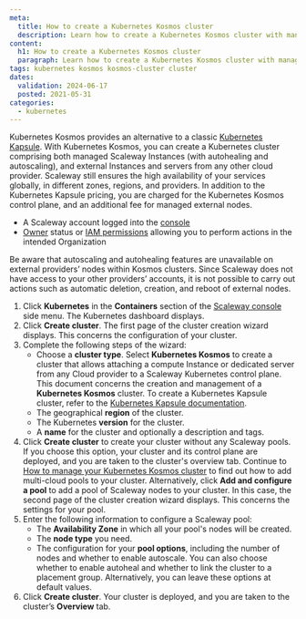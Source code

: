 ```yaml
---
meta:
  title: How to create a Kubernetes Kosmos cluster
  description: Learn how to create a Kubernetes Kosmos cluster with managed Scaleway Instances and external nodes from any cloud provider.
content:
  h1: How to create a Kubernetes Kosmos cluster
  paragraph: Learn how to create a Kubernetes Kosmos cluster with managed Scaleway Instances and external nodes from any cloud provider.
tags: kubernetes kosmos kosmos-cluster cluster
dates:
  validation: 2024-06-17
  posted: 2021-05-31
categories:
  - kubernetes
---
```


Kubernetes Kosmos provides an alternative to a classic [Kubernetes Kapsule](/containers/kubernetes/concepts/#kubernetes-kapsule). With Kubernetes Kosmos, you can create a Kubernetes cluster comprising both managed Scaleway Instances (with autohealing and autoscaling), and external Instances and servers from any other cloud provider. Scaleway still ensures the high availability of your services globally, in different zones, regions, and providers. In addition to the Kubernetes Kapsule pricing, you are charged for the Kubernetes Kosmos control plane, and an additional fee for managed external nodes.

<Macro id="requirements" />

- A Scaleway account logged into the [console](https://console.scaleway.com/)
- [Owner](/identity-and-access-management/iam/concepts/#owner) status or [IAM permissions](/identity-and-access-management/iam/concepts/#permission) allowing you to perform actions in the intended Organization

<Message type="important">
  Be aware that autoscaling and autohealing features are unavailable on external providers’ nodes within Kosmos clusters. Since Scaleway does not have access to your other providers’ accounts, it is not possible to carry out actions such as automatic deletion, creation, and reboot of external nodes.
</Message>

1. Click **Kubernetes** in the **Containers** section of the [Scaleway console](https://console.scaleway.com/) side menu. The Kubernetes dashboard displays.
2. Click **Create cluster**. The first page of the cluster creation wizard displays. This concerns the configuration of your cluster.
3. Complete the following steps of the wizard:
    * Choose a **cluster type**. Select **Kubernetes Kosmos** to create a cluster that allows attaching a compute Instance or dedicated server from any Cloud provider to a Scaleway Kubernetes control plane.
      <Message type="note">
        This document concerns the creation and management of a **Kubernetes Kosmos** cluster. To create a Kubernetes Kapsule cluster, refer to the [Kubernetes Kapsule documentation](/containers/kubernetes/how-to/create-cluster/).
      </Message>
    * The geographical **region** of the cluster.
    * The Kubernetes **version** for the cluster.
    * A **name** for the cluster and optionally a description and tags.
4. Click **Create cluster** to create your cluster without any Scaleway pools.
   If you choose this option, your cluster and its control plane are deployed, and you are taken to the cluster's overview tab. Continue to [How to manage your Kubernetes Kosmos cluster](/containers/kubernetes/how-to/edit-kosmos-cluster) to find out how to add multi-cloud pools to your cluster.
   Alternatively, click **Add and configure a pool** to add a pool of Scaleway nodes to your cluster.  In this case, the second page of the cluster creation wizard displays. This concerns the settings for your pool.
5. Enter the following information to configure a Scaleway pool:
    * The **Availability Zone** in which all your pool's nodes will be created.
    * The **node type** you need.
    * The configuration for your **pool options**, including the number of nodes and whether to enable autoscale. You can also choose whether to enable autoheal and whether to link the cluster to a placement group. Alternatively, you can leave these options at default values.
6. Click **Create cluster**. Your cluster is deployed, and you are taken to the cluster’s **Overview** tab.


